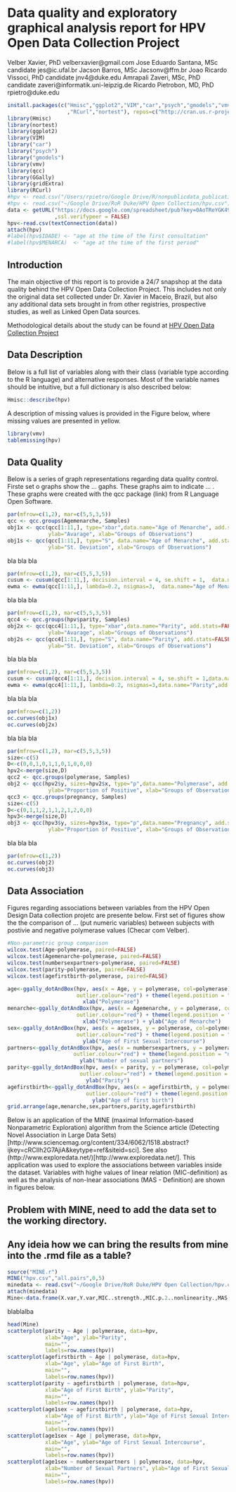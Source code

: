 # Data quality and exploratory graphical analysis report for HPV Open Data Collection Project

Velber Xavier, PhD velberxavier@gmail.com
Jose Eduardo Santana, MSc candidate jes@ic.ufal.br
Jacson Barros, MSc Jacsonv@ffm.br
Joao Ricardo Vissoci, PhD candidate jnv4@duke.edu
Amrapali Zaveri, MSc, PhD candidate zaveri@informatik.uni-leipzig.de
Ricardo Pietrobon, MD, PhD rpietro@duke.edu

<!---
Velber and Jose Eduardo, do you guys have institutional email addresses? if so, please add them above
-->


```r
install.packages(c("Hmisc","ggplot2","VIM","car","psych","gmodels","vmv","qcc","GGally","gridExtra"
                   ,"RCurl","nortest"), repos=c("http://cran.us.r-project.org"), type=c("both"))
library(Hmisc)
library(nortest)
library(ggplot2)
library(VIM)
library("car")
library("psych")
library("gmodels")
library(vmv)
library(qcc)
library(GGally)
library(gridExtra)
library(RCurl)
#hpv <- read.csv("/Users/rpietro/Google Drive/R/nonpublicdata_publications/HPV/hpv.csv")
#hpv <- read.csv("~/Google Drive/RoR Duke/HPV Open Collection/hpv.csv")
data <- getURL("https://docs.google.com/spreadsheet/pub?key=0AoTReYGK49h_dEp4WEVha3FiLXZqc3QtVEF5M0RGWEE&single=true&gid=0&output=csv"
               ,ssl.verifypeer = FALSE)
hpv<-read.csv(textConnection(data))
attach(hpv)
#label(hpv$IDADE) <- "age at the time of the first consultation" 
#label(hpv$MENARCA)  <- "age at the time of the first period"
```

<!---
Velber, please take the previous line where it says label and then create labels for each one of the variables you have in your data set. please write them in simple Portuguese and then convert them to English using Google translate. please talk with Jose Eduardo if you have any questions
-->

## Introduction
The main objective of this report is to provide a 24/7 snapshop at the data quality behind the HPV Open Data Collection Project. This includes not only the original data set collected under Dr. Xavier in Maceio, Brazil, but also any additional data sets brought in from other registries, prospective studies, as well as Linked Open Data sources.

Methodological details about the study can be found at [HPV Open Data Collection Project](site)

## Data Description
Below is a full list of variables along with their class (variable type according to the R language) and alternative responses. Most of the variable names should be intuitive, but a full dictionary is also described below:

```r
Hmisc::describe(hpv)
```

A description of missing values is provided in the Figure below, where missing values are presented in yellow.
```r
library(vmv)
tablemissing(hpv)
```

## Data Quality

Below is a series of graph representations regarding data quality control. Firste set o graphs show the ... gaphs. These graphs aim to indicate ... . These graphs were created with the qcc package (link) from R Language Open Software.

```r
par(mfrow=c(1,2), mar=c(5,5,3,5))
qcc <- qcc.groups(Agemenarche, Samples)
obj1x <- qcc(qcc[1:11,], type="xbar",data.name="Age of Menarche", add.stats=FALSE,
             ylab="Avarage", xlab="Groups of Observations")
obj1s <- qcc(qcc[1:11,], type="S", data.name="Age of Menarche", add.stats=FALSE,
             ylab="St. Deviation", xlab="Groups of Observations")
```

bla bla bla

```r
par(mfrow=c(1,2), mar=c(5,5,3,5))
cusum <- cusum(qcc[1:11,], decision.interval = 4, se.shift = 1,  data.name="Age of Menarche",add.stats=FALSE)
ewma <- ewma(qcc[1:11,], lambda=0.2, nsigmas=3,  data.name="Age of Menarche",add.stats=FALSE)
```

bla bla bla

```r
par(mfrow=c(1,2), mar=c(5,5,3,5))
qcc4 <- qcc.groups(hpv$parity, Samples)
obj2x <- qcc(qcc4[1:11,], type="xbar",data.name="Parity", add.stats=FALSE,
             ylab="Avarage", xlab="Groups of Observations")
obj2s <- qcc(qcc4[1:11,], type="S", data.name="Parity", add.stats=FALSE,
             ylab="St. Deviation", xlab="Groups of Observations")
```

bla bla bla

```r
par(mfrow=c(1,2), mar=c(5,5,3,5))
cusum <- cusum(qcc4[1:11,], decision.interval = 4, se.shift = 1,data.name="Parity",add.stats=FALSE)
ewma <- ewma(qcc4[1:11,], lambda=0.2, nsigmas=3,data.name="Parity",add.stats=FALSE)
```

bla bla bla


```r
par(mfrow=c(1,2))
oc.curves(obj1x)
oc.curves(obj2x)
```

bla bla bla

```r
par(mfrow=c(1,2), mar=c(5,5,3,5))
size<-c(5)
D<-c(0,0,1,0,1,1,0,1,0,0,0)
hpv2<-merge(size,D)
qcc2 <- qcc.groups(polymerase, Samples)
obj2 <- qcc(hpv2$y, sizes=hpv2$x, type="p",data.name="Polymerase", add.stats=FALSE,
             ylab="Proportion of Positive", xlab="Groups of Observations")
qcc3 <- qcc.groups(pregnancy, Samples)
size<-c(5)
D<-c(0,1,1,2,1,1,2,1,2,0,0)
hpv3<-merge(size,D)
obj3 <- qcc(hpv3$y, sizes=hpv3$x, type="p",data.name="Pregnancy", add.stats=FALSE,
             ylab="Proportion of Positive", xlab="Groups of Observations")
```

bla bla bla

```r
par(mfrow=c(1,2))
oc.curves(obj2)
oc.curves(obj3)
```

## Data Association

Figures regarding associations between variables from the HPV Open Design Data collection projetc are presente below. First set of figures show the the comparison of ... (put numeric variables) between subjects with postivie and negative polymerase values (Checar com Velber).

```r
#Non-parametric group comparison
wilcox.test(Age~polymerase, paired=FALSE)
wilcox.test(Agemenarche~polymerase, paired=FALSE)
wilcox.test(numbersexpartners~polymerase, paired=FALSE)
wilcox.test(parity~polymerase, paired=FALSE)
wilcox.test(agefirstbirth~polymerase, paired=FALSE)
```

```r
age<-ggally_dotAndBox(hpv, aes(x = Age, y = polymerase, col=polymerase), boxPlot=TRUE,
                      outlier.colour="red") + theme(legend.position = "none") + ylab("Age") +
                        xlab("Polymerase")
menarche<-ggally_dotAndBox(hpv, aes(x = Agemenarche, y = polymerase, col=polymerase), boxPlot=TRUE,
                      outlier.colour="red") + theme(legend.position = "none") +
                        xlab("Polymerase") + ylab("Age of Menarche")
sex<-ggally_dotAndBox(hpv, aes(x = age1sex, y = polymerase, col=polymerase), boxPlot=TRUE,
                      outlier.colour="red") + theme(legend.position = "none")+ 
                        ylab("Age of First Sexual Intercourse")
partners<-ggally_dotAndBox(hpv, aes(x = numbersexpartners, y = polymerase, col=polymerase), boxPlot=TRUE,
                     outlier.colour="red") + theme(legend.position = "none")+ 
                       ylab("Number of sexual partners")
parity<-ggally_dotAndBox(hpv, aes(x = parity, y = polymerase, col=polymerase), boxPlot=TRUE,
                       outlier.colour="red") + theme(legend.position = "none")+ 
                         ylab("Parity")
agefirstbirth<-ggally_dotAndBox(hpv, aes(x = agefirstbirth, y = polymerase, col=polymerase), boxPlot=TRUE,
                         outlier.colour="red") + theme(legend.position = "none")+ 
                           ylab("Age of first birth")
grid.arrange(age,menarche,sex,partners,parity,agefirstbirth)

```

Below is an application of the MINE (maximal Information-based Nonparametric Exploration) algorithm from the Science article (Detecting Novel Association in Large Data Sets)[http://www.sciencemag.org/content/334/6062/1518.abstract?ijkey=cRCIlh2G7AjiA&keytype=ref&siteid=sci]. See also (http://www.exploredata.net/)[http://www.exploredata.net/]. This application was used to explore the associations between variables inside the dataset. Variables with highe values of linear relation (MIC-definition)  as well as the analysis of non-lnear associations (MAS - Definition) are shown in figures below.

## Problem with MINE, need to add the data set to the working directory. 
## Any ideia how we can bring the results from mine into the .rmd file as a table?
```r
source("MINE.r")
MINE("hpv.csv","all.pairs",0,5)
minedata <- read.csv("~/Google Drive/RoR Duke/HPV Open Collection/hpv.csv,allpairs,cv=0.0,B=n^0.6,Results.csv")
attach(minedata)
Mine<-data.frame(X.var,Y.var,MIC..strength.,MIC.p.2..nonlinearity.,MAS..non.monotonicity., Linear.regression..p.)
```

blablalba

```r
head(Mine)
scatterplot(parity ~ Age | polymerase, data=hpv, 
            xlab="Age", ylab="Parity", 
            main="", 
            labels=row.names(hpv))
scatterplot(agefirstbirth ~ Age | polymerase, data=hpv, 
            xlab="Age", ylab="Age of First Birth", 
            main="", 
            labels=row.names(hpv))
scatterplot(parity ~ agefirstbirth | polymerase, data=hpv, 
            xlab="Age of First Birth", ylab="Parity", 
            main="", 
            labels=row.names(hpv))
scatterplot(age1sex ~ agefirstbirth | polymerase, data=hpv, 
            xlab="Age of First Birth", ylab="Age of First Sexual Intercourse", 
            main="", 
            labels=row.names(hpv))
scatterplot(age1sex ~ Age | polymerase, data=hpv, 
            xlab="Age", ylab="Age of First Sexual Intercourse", 
            main="", 
            labels=row.names(hpv))
scatterplot(age1sex ~ numbersexpartners | polymerase, data=hpv, 
            xlab="Number of Sexual Partners", ylab="Age of First Sexual Intercourse", 
            main="", 
            labels=row.names(hpv))

```
